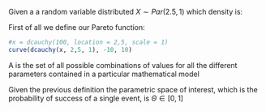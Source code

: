 \section{Simulating a Pareto Distribution}

\subsection{First Moment in Closed Form}

Given a a random variable distributed $X \sim Par(2.5, 1)$ which density is:

\begin{equation}
F_X(x) =
\left\{
	\begin{array}{ll}
		\frac{5}{2}x^{-\frac{7}{2}} &   \mbox{if} & x \geq 1 \\
		0                           &   \mbox{if} & x < 1 
	\end{array}
\right.
\end{equation}


\subsection{First Moment Computation using Monte Carlo}

First of all we define our Pareto function:
```r
#x = dcauchy(100, location = 2,5, scale = 1)
curve(dcauchy(x, 2,5, 1), -10, 10)
```

\subsubsection{Approximate first moment up to precision $10^{-2}$}

\subsubsection{Running Mean}

\subsubsection{Empirical Distribution vs Desired Target Distribution}



\textbf{Definition 1.1} A \textit{parametric space} is the set of all possible combinations of values for all the different parameters contained in a particular mathematical model 

Given the previous definition the parametric space of interest, which is the probability of success of a single event, is $\Theta \in [0,1]$